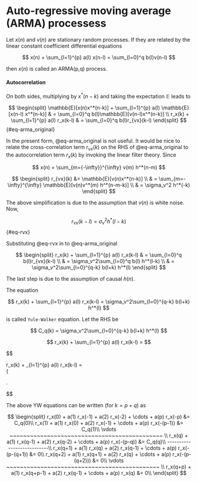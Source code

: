 # Auto-regressive moving average (ARMA) processess

Let $x(n)$ and $v(n)$ are stationary random processes. If they are related by the linear constant coefficient differential equations

$$
x(n) + \sum_{l=1}^{p} a(l) x(n-l)  = \sum_{l=0}^q b(l)v(n-l)
$$

then $x(n)$ is called an ARMA(p,q) process.

#### Autocorrelation

On both sides, multiplying by $x^*(n-k)$ and taking the expectation $\mathbb{E}$ leads to

$$
\begin{split}
\mathbb{E}[x(n)x^*(n-k)] + \sum_{l=1}^{p} a(l) \mathbb{E}[x(n-l) x^*(n-k)] & = \sum_{l=0}^q b(l)\mathbb{E}[v(n-l)x^*(n-k)] \\
r_x(k) + \sum_{l=1}^{p} a(l) r_x(k-l) & = \sum_{l=0}^q b(l)r_{vx}(k-l)
\end{split}
$$ {#eq-arma_original}

In the present form, @eq-arma_original is not useful. It would be nice to relate the cross-correlation term $r_{vx}(k)$ on the RHS of @eq-arma_original to the autocorrelation term $r_x(k)$ by invoking the linear filter theory. Since

$$
x(n) = \sum_{m={-\infty}}^{\infty} v(m) h^*(n-m) 
$$

$$
\begin{split}
r_{vx}(k) &= \mathbb{E}[v(n)x^*(n-k)]  \\ 
& =  \sum_{m=-\infty}^{\infty} \mathbb{E}[v(n)v^*(m)  h^*(n-m-k)] \\
  & = \sigma_v^2 h^*(-k) 
\end{split}
$$

The above simplification is due to the assumption that $v(n)$ is white noise. Now,

$$ 
r_{vx}(k-l) =  \sigma_v^2 h^*(l-k)  
$$ {#eq-rvx}

Substituting @eq-rvx in to @eq-arma_original

$$
\begin{split}
 r_x(k) + \sum_{l=1}^{p} a(l) r_x(k-l) & = \sum_{l=0}^q b(l)r_{vx}(k-l) \\
& = \sigma_v^2\sum_{l=0}^q b(l)  h^*(l-k) \\
& = \sigma_v^2\sum_{l=0}^{q-k} b(l+k)  h^*(l)
\end{split}
$$

The last step is due to the assumption of causal $h(n)$.

The equation

$$ 
 r_x(k) + \sum_{l=1}^{p} a(l) r_x(k-l)  = \sigma_v^2\sum_{l=0}^{q-k} b(l+k)  h^*(l) 
$$

is called `Yule-Walker` equation. Let the RHS be

$$  
C_q(k)  = \sigma_v^2\sum_{l=0}^{q-k} b(l+k)  h^*(l)  
$$

$$ 
 r_x(k) + \sum_{l=1}^{p} a(l) r_x(k-l)  =  
$$

$$ 
 
r_x(k) + \sum_{l=1}^{p} a(l) r_x(k-l)  =    
  \left\{  \begin{array}{ c l }
     C_q(k) & k  \leq q \\
    0                 &   k >q
  \end{array}    \right.
 
$$

The above YW equations can be written (for $k=p+q$) as

$$
\begin{split}
r_x(0) +   a(1) r_x(-1)  + a(2) r_x(-2) + \cdots + a(p) r_x(-p) &= C_q(0)\\ 
r_x(1) +   a(1) r_x(0)  + a(2) r_x(-1) + \cdots + a(p) r_x(-(p-1)) &= C_q(1)\\ 
\vdots ~~~~~~~~~~~~~~~~~~~~~~~~~~~~~~~~~~~~~~~~~~~~~ \\
r_x(q) +   a(1) r_x(q-1)  + a(2) r_x(q-2) + \cdots + a(p) r_x(-(p-q)) &= C_q(q)\\
---------------------------\\
r_x(q+1) +   a(1) r_x(q)  + a(2) r_x(q-1) + \cdots + a(p) r_x(-(p-(q+1)) &= 0\\
r_x(q+2) +   a(1) r_x(q+1)  + a(2) r_x(q) + \cdots + a(p) r_x(-(p-(q+2))) &= 0\\
\vdots ~~~~~~~~~~~~~~~~~~~~~~~~~~~~~~~~~~~~~~~~~~~~~ \\
r_x(q+p) +   a(1) r_x(q+p-1)  + a(2) r_x(q-1) + \cdots + a(p) r_x(q) &= 0\\
\end{split} 
$$
